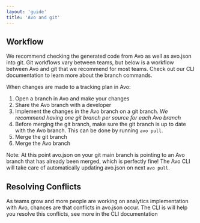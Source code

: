 ```yaml
---
layout: 'guide'
title: 'Avo and git'
---
```



## Workflow

We recommend checking the generated code from Avo as well as avo.json into git. Git workflows vary between teams, but below is a workflow between Avo and git that we recommend for most teams. Check out our <Link passHref href="/implementation/cli#using-avo-branches"><a>CLI documentation</a></Link> to learn more about the branch commands.

When changes are made to a tracking plan in Avo:

1. Open a branch in Avo and make your changes
2. Share the Avo branch with a developer
3. Implement the changes in the Avo branch on a git branch. _We recommend having one git branch per source for each Avo branch_
4. Before merging the git branch, make sure the git branch is up to date with the Avo branch. This can be done by running `avo pull`.
5. Merge the git branch
6. Merge the Avo branch

Note: At this point avo.json on your git main branch is pointing to an Avo branch that has already been merged, which is perfectly fine! The Avo CLI will take care of automatically updating avo.json on next `avo pull`.

## Resolving Conflicts

As teams grow and more people are working on analytics implementation with Avo, chances are that conflicts in avo.json occur. The CLI is will help you resolve this conflicts, see more in the <Link passHref href="/implementation/cli#git-conflicts-in-avo-files"><a>CLI documentation</a></Link>
